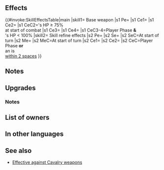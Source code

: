{{Weapon Infobox
|tagid=SID_ダークスパイクΤ
|userVersion1=Closed
|userVersion2=Open
|userVersion3=Gleam Closed
|userVersion4=Gleam Open
|weaponType=Red Tome
|might=14
|range=2
|effectiveness=Cavalry
|effect=Effective against cavalry foes. Grants Spd+3. At the start of combat, if foe's HP ≥ 75%, grants Atk/Spd+6 during combat. If unit's HP < 100% and unit initiates combat, unit makes a guaranteed follow-up attack before foe can counterattack.
|cost=400
|exclusive=1
|statModifiers=0,14,3,0,0
|required=Bolganone;Fenrir
|intID=2192
|sort=441
|value=20
|timingID=1
|abilityID=226
|randomTimestamp=2020-09-18T07:00:00Z
|randomMinLv=31
|refinePaths=default
|refineSP=400
|refineMedals=500
|refineDews=200
|effectSkill1=Accelerates Special trigger (cooldown count-1).<br>At start of turn, grants the following status to unit for 1 turn and deals 1 damage to unit: "Unit can move to a space adjacent to any ally within 2 spaces." If unit initiates combat or is within 2 spaces of an ally, grants Atk/Spd+6 to unit during combat and Special cooldown charge +1 per unit's attack. (Only highest value applied. Does not stack.)
|cooldownSkill1=-1
|properties=random_owner
}}
==Effects==
{{#invoke:SkillEffectsTable|main
|skill1={{SCi|weapon}} Base weapon
|s1 Pe={{Eft|Stat Boosts|Spd|3}}
|s1 Ce1={{Eft|Effectiveness|{{Mt|Cavalry}}}}
|s1 Ce2={{Eft|Temporary Buffs|Atk/Spd|6}}
|s1 CeC2={{Tgt|Foe}}'s HP ≥ 75%<br>at start of combat
|s1 Ce3={{Eft|Guaranteed Follow-Up}}
|s1 Ce4={{Eft|Desperation}}
|s1 CeC3-4=Player Phase '''&'''<br>{{Tgt|Unit}}'s HP < 100%
|skill2={{Si|Dark Spikes Τ|refine=Skill1}} Skill refine effects
|s2 Pe={{Eft|Accelerates Special}}
|s2 Se={{SEt|Air Orders}}
|s2 SeC=At start of turn
|s2 Me={{Eft|Damage|1}}
|s2 MeC=At start of turn
|s2 Ce1={{Eft|Temporary Buffs|Atk/Spd|6}}
|s2 Ce2={{Eft|Accelerate Charge}}
|s2 CeC=Player Phase '''or'''<br>an {{Tgt|Ally}} is<br>[[within 2 spaces]]
}}

==Notes==
{{Effective damage bonus|Cavalry}}
{{Temporary buffs}}
{{Follow-up before counterattack|guaranteed=1}}
==Upgrades==
{{Weapon Upgrade List}}
===Notes===
{{DamageToUnit|name={{St|Dark Spikes Τ|refine=skill1}}}}
{{Air Orders|name={{St|Dark Spikes Τ|refine=skill1}}}}
{{IfUnitInitiates}}
{{CooldownChargePlus|perAttack=unit}}
==List of owners==
{{Skill Hero List}}
==In other languages==
{{OtherLanguages
|english=Dark Spikes Τ
|japanese=ダークスパイクΤ
|german=Dunkle Spieße Τ
|spanishEU=Púas oscuras T
|spanishLA=Púas oscuras T
|french=Piques noires T
|italian=Scaglie nere T
|chineseTW=暗黑衝擊Τ
|portuguese=Pua obscura T
}}
==See also==
{{See also skills|cond=Description LIKE '%if unit_s HP ≤%follow-up attack before%can counterattack%' OR Description LIKE '%if unit_s HP <%follow-up attack before%can counterattack%' OR Description LIKE '%at start of turn%deals _ damage to unit%'}}
*[[Skill_families/Weapons#Cavalry_killers|Effective against Cavalry weapons]]
{{Weapons Navbox}}